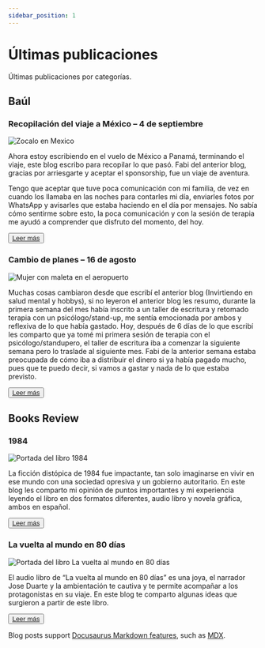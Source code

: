 ```yaml
---
sidebar_position: 1
---
```

# Últimas publicaciones

Últimas publicaciones por categorías.

## Baúl
### Recopilación del viaje a México – 4 de septiembre
![Zocalo en Mexico](https://tipsparatuviaje.com/wp-content/uploads/2019/03/a-donde-viajar-sola-por-primera-vez-en-mexico.jpg)

Ahora estoy escribiendo en el vuelo de México a Panamá, terminando el viaje, este blog escribo para recopilar lo que pasó. Fabi del anterior blog, gracias por arriesgarte y aceptar el sponsorship, fue un viaje de aventura.

Tengo que aceptar que tuve poca comunicación con mi familia, de vez en cuando los llamaba en las noches para contarles mi día, enviarles fotos por WhatsApp y avisarles que estaba haciendo en el día por mensajes. No sabía cómo sentirme sobre esto, la poca comunicación y con la sesión de terapia me ayudó a comprender que disfruto del momento, del hoy.

<button ><a href="../community/Baul/viaje-mexico" class="btn btn-primary">Leer más</a></button>

### Cambio de planes – 16 de agosto
![Mujer con maleta en el aeropuerto](https://st2.depositphotos.com/16122460/44646/i/450/depositphotos_446463066-stock-photo-businesswoman-red-travel-suitcase-airport.jpg)

Muchas cosas cambiaron desde que escribí el anterior blog (Invirtiendo en salud mental y hobbys), si no leyeron el anterior blog les resumo, durante la primera semana del mes había inscrito a un taller de escritura y retomado terapia con un psicólogo/stand-up, me sentía emocionada por ambos y reflexiva de lo que había gastado. Hoy, después de 6 días de lo que escribí les comparto que ya tomé mi primera sesión de terapia con el psicólogo/standupero, el taller de escritura iba a comenzar la siguiente semana pero lo traslade al siguiente mes. Fabi de la anterior semana estaba preocupada de cómo iba a distribuir el dinero si ya había pagado mucho, pues que te puedo decir, si vamos a gastar y nada de lo que estaba previsto.

<button ><a href="../community/Baul/cambio-de-planes" class="btn btn-primary">Leer más</a></button>

## Books Review

### 1984
![Portada del libro 1984](https://storageapi.fleek.co/7cf39578-2509-4a94-8a0d-7be6272757ab-bucket/myweb/2022-04-01-1984v1.png)

La ficción distópica de 1984 fue impactante, tan solo imaginarse en vivir en ese mundo con una sociedad opresiva y un gobierno autoritario. En este blog les comparto mi opinión de puntos importantes y mi experiencia leyendo el libro en dos formatos diferentes, audio libro y novela gráfica, ambos en español.

<button ><a href="../community/BooksReview/book-1984" class="btn btn-primary">Leer más</a></button>

### La vuelta al mundo en 80 días
![Portada del libro La vuelta al mundo en 80 días](https://storageapi.fleek.co/7cf39578-2509-4a94-8a0d-7be6272757ab-bucket/myweb/2022-04-04-la-vuelta.jpeg)

El audio libro de “La vuelta al mundo en 80 días” es una joya, el narrador Jose Duarte y la ambientación te cautiva y te permite acompañar a los protagonistas en su viaje. En este blog te comparto algunas ideas que surgieron a partir de este libro.

<button ><a href="../community/BooksReview/vuelta-al-mundo" class="btn btn-primary">Leer más</a></button>


Blog posts support [Docusaurus Markdown features](https://docusaurus.io/docs/markdown-features), such as [MDX](https://mdxjs.com/).



